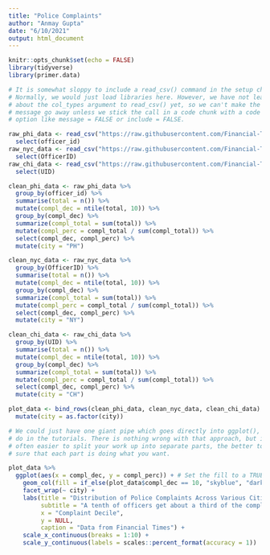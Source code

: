 ```yaml
---
title: "Police Complaints"
author: "Anmay Gupta"
date: "6/10/2021"
output: html_document
---
```


```r
knitr::opts_chunk$set(echo = FALSE)
library(tidyverse)
library(primer.data)

# It is somewhat sloppy to include a read_csv() command in the setup chunk.
# Normally, we would just load libraries here. However, we have not learned
# about the col_types argument to read_csv() yet, so we can't make the annoying
# message go away unless we stick the call in a code chunk with a code chunk
# option like message = FALSE or include = FALSE.

raw_phi_data <- read_csv("https://raw.githubusercontent.com/Financial-Times/police-misconduct-complaints-analysis/main/output/philly_clean.csv") %>% 
  select(officer_id)
raw_nyc_data <- read_csv("https://raw.githubusercontent.com/Financial-Times/police-misconduct-complaints-analysis/main/output/nyc_clean.csv") %>%
  select(OfficerID)
raw_chi_data <- read_csv("https://raw.githubusercontent.com/Financial-Times/police-misconduct-complaints-analysis/main/output/chicago_clean.csv") %>%
  select(UID)

```
```r
clean_phi_data <- raw_phi_data %>% 
  group_by(officer_id) %>% 
  summarise(total = n()) %>% 
  mutate(compl_dec = ntile(total, 10)) %>% 
  group_by(compl_dec) %>% 
  summarize(compl_total = sum(total)) %>% 
  mutate(compl_perc = compl_total / sum(compl_total)) %>% 
  select(compl_dec, compl_perc) %>%
  mutate(city = "PH")

clean_nyc_data <- raw_nyc_data %>%
  group_by(OfficerID) %>% 
  summarise(total = n()) %>% 
  mutate(compl_dec = ntile(total, 10)) %>% 
  group_by(compl_dec) %>% 
  summarize(compl_total = sum(total)) %>% 
  mutate(compl_perc = compl_total / sum(compl_total)) %>% 
  select(compl_dec, compl_perc) %>%
  mutate(city = "NY")

clean_chi_data <- raw_chi_data %>%
  group_by(UID) %>% 
  summarise(total = n()) %>% 
  mutate(compl_dec = ntile(total, 10)) %>% 
  group_by(compl_dec) %>% 
  summarize(compl_total = sum(total)) %>% 
  mutate(compl_perc = compl_total / sum(compl_total)) %>% 
  select(compl_dec, compl_perc) %>%
  mutate(city = "CH")
```

```r
plot_data <- bind_rows(clean_phi_data, clean_nyc_data, clean_chi_data) %>%
  mutate(city = as.factor(city))
```


```r
# We could just have one giant pipe which goes directly into ggplot(), like we
# do in the tutorials. There is nothing wrong with that approach, but it is
# often easier to split your work up into separate parts, the better to make
# sure that each part is doing what you want.

plot_data %>% 
  ggplot(aes(x = compl_dec, y = compl_perc)) + # Set the fill to a TRUE, FALSE
    geom_col(fill = if_else(plot_data$compl_dec == 10, "skyblue", "darkblue")) +
    facet_wrap(~ city) +
    labs(title = "Distribution of Police Complaints Across Various Cities",
         subtitle = "A tenth of officers get about a third of the complaints",
         x = "Complaint Decile",
         y = NULL,
         caption = "Data from Financial Times") +
    scale_x_continuous(breaks = 1:10) +
    scale_y_continuous(labels = scales::percent_format(accuracy = 1))
```

